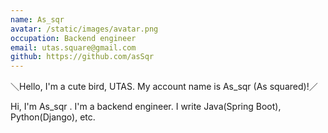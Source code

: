 ```yaml
---
name: As_sqr
avatar: /static/images/avatar.png
occupation: Backend engineer
email: utas.square@gmail.com
github: https://github.com/asSqr
---
```


＼Hello, I'm a cute bird, UTAS. My account name is As_sqr (As squared)!／

Hi, I'm As_sqr . I'm a backend engineer. I write Java(Spring Boot), Python(Django), etc.

